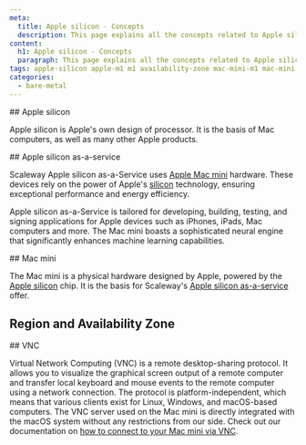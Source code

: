 ```yaml
---
meta:
  title: Apple silicon - Concepts
  description: This page explains all the concepts related to Apple silicon
content:
  h1: Apple silicon - Concepts
  paragraph: This page explains all the concepts related to Apple silicon
tags: apple-silicon apple-m1 m1 availability-zone mac-mini-m1 mac-mini vnc
categories:
  - bare-metal
---
```


<Concept opened>
  ## Apple silicon

  Apple silicon is Apple's own design of processor. It is the basis of Mac computers, as well as many other Apple products.
</Concept>

<Concept opened>
  ## Apple silicon as-a-service

  Scaleway Apple silicon as-a-Service uses [Apple Mac mini](#mac-mini) hardware. These devices rely on the power of Apple's [silicon](#apple-silicon) technology, ensuring exceptional performance and energy efficiency.

  Apple silicon as-a-Service is tailored for developing, building, testing, and signing applications for Apple devices such as iPhones, iPads, Mac computers and more. The Mac mini boasts a sophisticated neural engine that significantly enhances machine learning capabilities.
</Concept>

<Concept>
  ## Mac mini

  The Mac mini is a physical hardware designed by Apple, powered by the [Apple silicon](#apple-silicon) chip. It is the basis for Scaleway's [Apple silicon as-a-service](#apple-silicon-as-a-service) offer.
</Concept>

<Concept>

## Region and Availability Zone

<Macro id="region-and-az" />

</Concept>

<Concept>
  ## VNC

  Virtual Network Computing (VNC) is a remote desktop-sharing protocol. It allows you to visualize the graphical screen output of a remote computer and transfer local keyboard and mouse events to the remote computer using a network connection. The protocol is platform-independent, which means that various clients exist for Linux, Windows, and macOS-based computers. The VNC server used on the Mac mini is directly integrated with the macOS system without any restrictions from our side. Check out our documentation on [how to connect to your Mac mini via VNC](/bare-metal/apple-silicon/how-to/connect-to-mac-mini/#how-to-connect-via-vnc).
</Concept>

